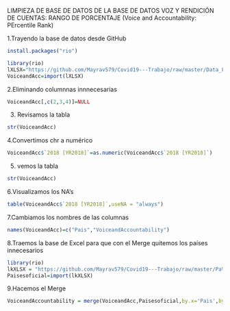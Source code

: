 LIMPIEZA DE BASE DE DATOS DE LA BASE DE DATOS VOZ Y RENDICIÓN DE CUENTAS: RANGO DE PORCENTAJE (Voice and Accountability: PErcentile Rank)

1.Trayendo la base de datos desde GitHub

```{r}
install.packages("rio")
```

```{r}
library(rio)
lXLSX="https://github.com/Mayrav579/Covid19---Trabajo/raw/master/Data_From_Worldwide_Governance_Indicators_Voice%20and%20Accountability%20Percentile%20Rank.xlsx"
VoiceandAcc=import(lXLSX)
```

2.Eliminando columnnas innnecesarias

```{r}
VoiceandAcc[,c(2,3,4)]=NULL
```

3. Revisamos la tabla

```{r}
str(VoiceandAcc)
```

4.Convertimos chr a numérico

```{r}
VoiceandAcc$`2018 [YR2018]`=as.numeric(VoiceandAcc$`2018 [YR2018]`)
```

5. vemos la tabla

```{r}
str(VoiceandAcc)
```

6.Visualizamos los NA's
```{r}
table(VoiceandAcc$`2018 [YR2018]`,useNA = "always")
```


7.Cambiamos los nombres de las columnas

```{r}
names(VoiceandAcc)=c("Pais","VoiceandAccountability")
```

8.Traemos la base de Excel para que con el Merge quitemos los países innecesarios

```{r}
library(rio)
lkXLSX = "https://github.com/Mayrav579/Covid19---Trabajo/raw/master/Pa%C3%ADses%20Am%C3%A9rica%20y%20Europa.xlsx"
Paisesoficial=import(lkXLSX)
```

9.Hacemos el Merge


```{r}
VoiceandAccountability = merge(VoiceandAcc,Paisesoficial,by.x='Pais',by.y='Pais')
```